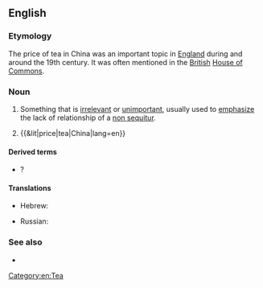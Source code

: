 ==English==

===Etymology===
The price of tea in China was an important topic in [[England]] during and around the 19th century. It was often mentioned in the [[British]] [[House of Commons]].

===Noun===
{{en-noun|head=[[price]] [[of]] [[tea]] [[in]] [[China]]|-}}

# {{label|en|idiomatic}} Something that is [[irrelevant]] or [[unimportant]], usually used to [[emphasize]] the lack of relationship of a [[non sequitur]].
# {{&lit|price|tea|China|lang=en}}

====Derived terms====
* {{l|en|what does that have to do with the price of tea in China}}?

====Translations====
{{trans-top|irrelevant to the topic at hand}}
* Hebrew: {{t|he|מה ענין שמיטה אצל הר סיני|tr=má inyán sh'mitá étzel hár sináy}}
{{trans-mid}}
* Russian: {{t|ru|в огоро́де бузина́, а в Ки́еве дя́дька}} {{qualifier|elder grows in the vegetable garden but the uncle lives in Kiev}}
{{trans-bottom}}

===See also===
* {{l|en|all the tea in China}}

[[Category:en:Tea]]
